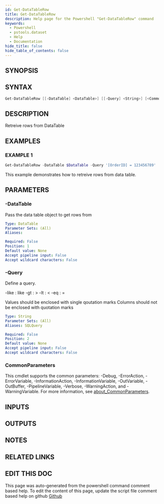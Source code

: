 ```yaml
---
id: Get-DataTableRow
title: Get-DataTableRow
description: Help page for the Powershell "Get-DataTableRow" command
keywords:
  - Powershell
  - pstools.dataset
  - Help
  - Documentation
hide_title: false
hide_table_of_contents: false
---
```


## SYNOPSIS

## SYNTAX

```powershell
Get-DataTableRow [[-DataTable] <DataTable>] [[-Query] <String>] [<CommonParameters>]
```

## DESCRIPTION

Retreive rows from DataTable

## EXAMPLES

### EXAMPLE 1

```powershell
Get-DataTableRow -DataTable $DataTable -Query '[OrderID] = 123456789'
```

This example demonstrates how to retreive rows from data table.

## PARAMETERS

### -DataTable

Pass the data table object to get rows from

```yaml
Type: DataTable
Parameter Sets: (All)
Aliases:

Required: False
Position: 1
Default value: None
Accept pipeline input: False
Accept wildcard characters: False
```

### -Query

Define a query.

-like : like
-gt   : \>
-lt   : \<
-eq   : =

Values should be enclosed with single qoutation marks
Columns should not be enclosed with quotation marks

```yaml
Type: String
Parameter Sets: (All)
Aliases: SQLQuery

Required: False
Position: 2
Default value: None
Accept pipeline input: False
Accept wildcard characters: False
```

### CommonParameters

This cmdlet supports the common parameters: -Debug, -ErrorAction, -ErrorVariable, -InformationAction, -InformationVariable, -OutVariable, -OutBuffer, -PipelineVariable, -Verbose, -WarningAction, and -WarningVariable. For more information, see [about_CommonParameters](http://go.microsoft.com/fwlink/?LinkID=113216).

## INPUTS

## OUTPUTS

## NOTES

## RELATED LINKS

## EDIT THIS DOC 

This page was auto-generated from the powershell command comment based help. To edit the content of this page, update the script file comment based help on github [Github](https://github.com/hanpq/)
